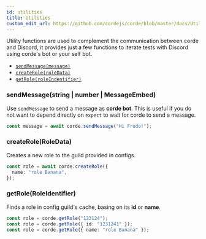 ```yaml
---
id: utilities
title: Utilities
custom_edit_url: https://github.com/cordejs/corde/blob/master/docs/Utilities.mdx
---
```


Utility functions are used to complement the communication between corde and Discord,
it provides just a few functions to iterate tests with Discord using corde's bot or your self bot.

- [`sendMessage(message)`](/docs/utilities#sendMessage)
- [`createRole(roleData)`](/docs/utilities#createroleroledata)
- [`getRole(roleIndentifier)`](/docs/utilities#getroleroleidentifier)

### sendMessage(string | number | MessageEmbed)

Use `sendMessage` to send a message as **corde bot**. This is useful if you do not want to depend directly on `expect` to wait for corde to send a message.

```typescript
const message = await corde.sendMessage("Hi Frodo!");
```

### createRole(RoleData)

Creates a new role to the guild provided in configs.

```typescript
const role = await corde.createRole({
  name: "role Banana",
});
```

### getRole(RoleIdentifier)

Finds a role in config guild's cache, basing on its **id** or **name**.

```typescript
const role = corde.getRole("123124");
const role = corde.getRole({ id: "1231241" });
const role = corde.getRole({ name: "role Banana" });
```
